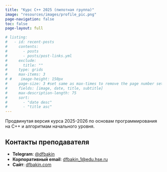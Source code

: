 ```yaml
---
title: "Курс C++ 2025 (пилотная группа)"
image: "resources/images/profile_pic.png"
page-navigation: false
toc: false
page-layout: full

# listing:
#   - id: recent-posts
#     contents:
#       - posts
#       - posts/post-links.yml
#     exclude:
#       title: ""
#     type: grids
#     max-items: 3
# #    image-height: 150px
#     page-size: 3 #set same as max-times to remove the page number setting
#     fields: [image, date, title, subtitle]
#     max-description-length: 75
#     sort:
#       - "date desc"
#       - "title asc"
---
```


Продвинутая версия курса 2025-2026 по основам программирования на C++ и алгоритмам начального уровня.



## Контакты преподавателя
- **Telegram**: [@dfbakin](https://t.me/dfbakin)
- **Корпоративный email**: [dfbakin_1@edu.hse.ru](mailto:dfbakin_1@edu.hse.ru)
- **Сайт**: [dfbakin.com](https://dfbakin.com)


<!-- :::

## Recent Posts
Check out the latest &nbsp;[Papers](posts.qmd#category=paper)&nbsp;, &nbsp;[News](posts.qmd#category=news)&nbsp;, &nbsp;[Events](posts.qmd#category=event)&nbsp;, and &nbsp;[More »](/posts.qmd)

:::{#recent-posts}
:::

<p align="right">[All Posts »](/posts.qmd)</p> -->
